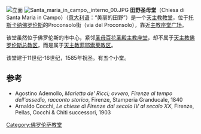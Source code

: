 [[File:SantaMariainCampoFirenze_(2).JPG|立面]]
[[File:Santa_maria_in_campo,_interno_00.JPG|thumb]]
'''田野圣母堂'''（Chiesa di Santa Maria in Campo）（[[意大利语|意大利语]]：“美丽的田野”）是一个[[天主教|天主教]][[教堂|教堂]]，位于[[托斯卡纳|托斯卡纳]][[佛罗伦斯|佛罗伦斯]]的Proconsolo街（via del Proconsolo），靠近[[主教座堂广场_(佛罗伦斯)|主教座堂广场]]。

该堂虽然位于佛罗伦斯的市中心，紧邻[[圣母百花圣殿|圣母百花圣殿主教座堂]]，却不属于[[天主教佛罗伦斯总教区|天主教佛罗伦斯总教区]]，而是属于[[天主教菲耶索莱教区|天主教菲耶索莱教区]]。

该堂建于11世纪-16世纪，1585年祝圣。有五个小堂。

==参考==
*Agostino Ademollo, ''Marietta de' Ricci; ovvero, Firenze al tempo dell'assedio, racconto storico'', Firenze, Stamperia Granducale, 1840
*Arnaldo Cocchi, ''Le chiese di Firenze dal secolo IV al secolo XX'', Firenze, Pellas, Cocchi & Chiti successori, 1903
[[Category:佛罗伦萨教堂|Category:佛罗伦萨教堂]]